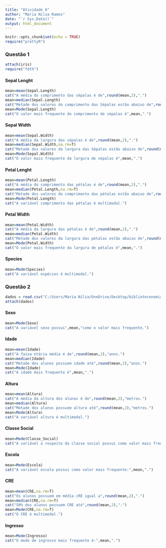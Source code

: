 ---
title: "Atividade 6"
author: "Maria Nilza Ramos"
date: "`r Sys.Date()`"
output: html_document
---

```{r setup, include=FALSE}
knitr::opts_chunk$set(echo = TRUE)
require("prettyR")
```

### Questão 1 {.tabset .tabset .tabset .tabset .tabset}
```{r, include=F}
attach(iris)
require("fdth")
```

#### Sepal Lenght
```{r,error=T}
mean=mean(Sepal.Length)
cat("A média do comprimento das sépalas é de",round(mean,2),".")
mean=median(Sepal.Length)
cat("Metade dos valores do comprimento das Sépalas estão abaixo de",round(mean,2),".")
mean=Mode(Sepal.Length)
cat("O valor mais frequente do comprimento de sépalas é",mean,".")
```


#### Sepal Width
```{r,error=T}
mean=mean(Sepal.Width)
cat("A média da largura das sépalas é de",round(mean,2),".")
mean=median(Sepal.Width,na.rm=T)
cat("Metade dos valores da largura das Sépalas estão abaixo de",round(mean,2),".")
mean=Mode(Sepal.Width)
cat("O valor mais frequente da largura de sépalas é",mean,".")
```


#### Petal Lenght
```{r,error=T}
mean=mean(Petal.Length)
cat("A média do comprimento das pétalas é de",round(mean,2),".")
mean=median(Petal.Length,na.rm=T)
cat("Metade dos valores do comprimento das pétalas estão abaixo de",round(mean,2),".")
mean=Mode(Petal.Length)
cat("A variável comprimento das pétalas é multimodal.")
```


#### Petal Width
```{r,error=T}
mean=mean(Petal.Width)
cat("A média da largura das pétalas é de",round(mean,2),".")
mean=median(Petal.Width)
cat("Metade dos valores da largura das pétalas estão abaixo de",round(mean,2),".")
mean=Mode(Petal.Width)
cat("O valor mais frequente da largura de pétalas é",mean,".")
```


#### Species
```{r}
mean=Mode(Species)
cat("A variável espécies é multimodal.")
```




### Questão 2 {.tabset .tabset .tabset .tabset .tabset}
```{r, include=F}
dados = read.csv("C:/Users/Maria Nilza/OneDrive/Desktop/biblioteconomia.csv",h=T,sep=";")
attach(dados)
```
#### Sexo
```{r}
mean=Mode(Sexo)
cat("A variável sexo possui",mean,"como o valor mais frequente.")
```


#### Idade
```{r,error=T}
mean=mean(Idade)
cat("A faixa etária média é de",round(mean,2),"anos.")
mean=median(Idade)
cat("Metade dos alunos possuem idade até",round(mean,2),"anos.")
mean=Mode(Idade)
cat("A idade mais frequente é",mean,".")
```


#### Altura
```{r}
mean=mean(Altura)
cat("A média da altura dos alunos é de",round(mean,2),"metros.")
mean=median(Altura)
cat("Metade dos alunos possuem altura até",round(mean,2),"metros.")
mean=Mode(Altura)
cat("A variável altura é multimodal.")
```


#### Classe Social
```{r}
mean=Mode(Classe_Social)
cat("A variável a respeito da classe social possui como valor mais frequente:",mean,".")
```


#### Escola
```{r}
mean=Mode(Escola)
cat("A variável escola possui como valor mais frequente:",mean,".")

```


#### CRE

```{r,error=T}
mean=mean(CRE,na.rm=T)
cat("Os alunos possuem em média cRE igual a",round(mean,2),".")
mean=median(CRE,na.rm=T)
cat("50% dos alunos possuem CRE até",round(mean,2),".")
mean=Mode(CRE,na.rm=T)
cat("O CRE é multimodal.")
```


#### Ingresso
```{r}
mean=Mode(Ingresso)
cat("O modo de ingresso mais frequente é:",mean,".")
```
